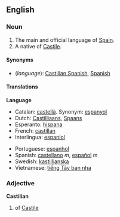 {{wikipedia}}
==English==

===Noun===
{{en-proper noun}}
# The main and official language of [[w:Spain|Spain]].
# A native of [[Castile]].

====Synonyms====
*(''language''): [[Castilian Spanish]], [[Spanish]]

====Translations====
'''Language'''
{{top}}
*Catalan: [[castellà]]. Synonym: [[espanyol]]
*Dutch: [[Castilliaans]], [[Spaans]]
*Esperanto: [[hispana]]
*French: [[castillan]]
*Interlingua: [[espaniol]]
{{mid}}
*Portuguese: [[espanhol]]
*Spanish: [[castellano]] ''m'', [[español]] ''m''
*Swedish: [[kastillianska]]
*Vietnamese: [[tiếng Tây ban nha]]
{{bottom}}

===Adjective===
'''Castilian'''

# of [[Castile]]